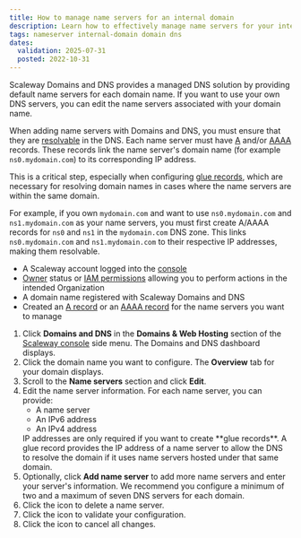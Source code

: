 ```yaml
---
title: How to manage name servers for an internal domain
description: Learn how to effectively manage name servers for your internal domains. This guide covers editing name server information, adding and removing name servers, and validating configurations through the intuitive Domains and DNS dashboard.
tags: nameserver internal-domain domain dns
dates:
  validation: 2025-07-31
  posted: 2022-10-31
---
```



Scaleway Domains and DNS provides a managed DNS solution by providing default name servers for each domain name. If you want to use your own DNS servers, you can edit the name servers associated with your domain name.

When adding name servers with Domains and DNS, you must ensure that they are [resolvable](/domains-and-dns/concepts/#domain-name-resolution) in the DNS. Each name server must have [A](/domains-and-dns/reference-content/understanding-dns-records/#a-record) and/or [AAAA](/domains-and-dns/reference-content/understanding-dns-records/#aaaa-record) records. These records link the name server's domain name (for example `ns0.mydomain.com`) to its corresponding IP address.

This is a critical step, especially when configuring [glue records](/domains-and-dns/concepts/#glue-record), which are necessary for resolving domain names in cases where the name servers are within the same domain.

For example, if you own `mydomain.com` and want to use `ns0.mydomain.com` and `ns1.mydomain.com` as your name servers, you must first create A/AAAA records for `ns0` and `ns1` in the `mydomain.com` DNS zone. This links `ns0.mydomain.com` and `ns1.mydomain.com` to their respective IP addresses, making them resolvable.

<Requirements />

- A Scaleway account logged into the [console](https://console.scaleway.com)
- [Owner](/iam/concepts/#owner) status or [IAM permissions](/iam/concepts/#permission) allowing you to perform actions in the intended Organization
- A domain name registered with Scaleway Domains and DNS
- Created an [A record](/domains-and-dns/reference-content/understanding-dns-records/#a-record) or an [AAAA record](/domains-and-dns/reference-content/understanding-dns-records/#aaaa-record) for the name servers you want to manage

1. Click **Domains and DNS** in the **Domains & Web Hosting** section of the [Scaleway console](https://console.scaleway.com) side menu. The Domains and DNS dashboard displays.
2. Click the domain name you want to configure. The **Overview** tab for your domain displays.
3. Scroll to the **Name servers** section and click **Edit**.
4. Edit the name server information. For each name server, you can provide:
    * A name server
    * An IPv6 address
    * An IPv4 address
    <Message type="tip">
      IP addresses are only required if you want to create **glue records**. A glue record provides the IP address of a name server to allow the DNS to resolve the domain if it uses name servers hosted under that same domain.
    </Message>
5. Optionally, click **Add name server** to add more name servers and enter your server's information.
    <Message type="tip">
      We recommend you configure a minimum of two and a maximum of seven DNS servers for each domain.
    </Message>
6. Click the <Icon name="delete" /> icon to delete a name server.
7. Click the <Icon name="validate" /> icon to validate your configuration.
8. Click the <Icon name="cancel" /> icon to cancel all changes.


